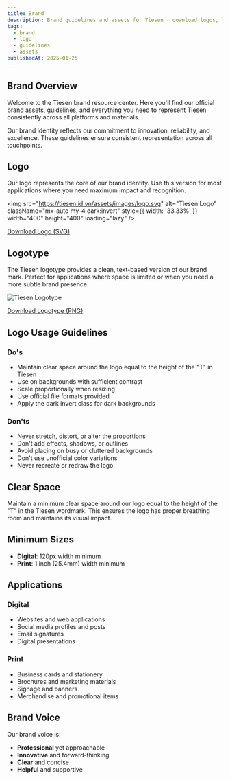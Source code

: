 ```yaml
---
title: Brand
description: Brand guidelines and assets for Tiesen - download logos, learn about our visual identity, and explore our brand standards.
tags:
  - brand
  - logo
  - guidelines
  - assets
publishedAt: 2025-01-25
---
```


## Brand Overview

Welcome to the Tiesen brand resource center. Here you'll find our official brand assets, guidelines, and everything you need to represent Tiesen consistently across all platforms and materials.

Our brand identity reflects our commitment to innovation, reliability, and excellence. These guidelines ensure consistent representation across all touchpoints.

## Logo

Our logo represents the core of our brand identity. Use this version for most applications where you need maximum impact and recognition.

<img
  src="https://tiesen.id.vn/assets/images/logo.svg"
  alt="Tiesen Logo"
  className="mx-auto my-4 dark:invert"
  style={{ width: '33.33%' }}
  width="400"
  height="400"
  loading="lazy"
/>

[Download Logo (SVG)](/assets/images/logo.svg)

## Logotype

The Tiesen logotype provides a clean, text-based version of our brand mark. Perfect for applications where space is limited or when you need a more subtle brand presence.

![Tiesen Logotype](https://tiesen.id.vn/assets/images/tiesen.png)

[Download Logotype (PNG)](/assets/images/tiesen.png)

## Logo Usage Guidelines

### Do's

- Maintain clear space around the logo equal to the height of the "T" in Tiesen
- Use on backgrounds with sufficient contrast
- Scale proportionally when resizing
- Use official file formats provided
- Apply the dark invert class for dark backgrounds

### Don'ts

- Never stretch, distort, or alter the proportions
- Don't add effects, shadows, or outlines
- Avoid placing on busy or cluttered backgrounds
- Don't use unofficial color variations
- Never recreate or redraw the logo

## Clear Space

Maintain a minimum clear space around our logo equal to the height of the "T" in the Tiesen wordmark. This ensures the logo has proper breathing room and maintains its visual impact.

## Minimum Sizes

- **Digital**: 120px width minimum
- **Print**: 1 inch (25.4mm) width minimum

## Applications

### Digital

- Websites and web applications
- Social media profiles and posts
- Email signatures
- Digital presentations

### Print

- Business cards and stationery
- Brochures and marketing materials
- Signage and banners
- Merchandise and promotional items

## Brand Voice

Our brand voice is:

- **Professional** yet approachable
- **Innovative** and forward-thinking
- **Clear** and concise
- **Helpful** and supportive
